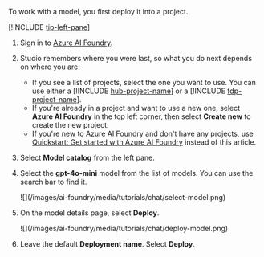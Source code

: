 To work with a model, you first deploy it into a project. 

[!INCLUDE [tip-left-pane](tip-left-pane)]

1. Sign in to [Azure AI Foundry](https://ai.azure.com/?cid=learnDocs).
1. Studio remembers where you were last, so what you do next depends on where you are:

    * If you see a list of projects, select the one you want to use.  You can use either a [!INCLUDE [hub-project-name](hub-project-name)] or a [!INCLUDE [fdp-project-name](fdp-project-name)].
    * If you're already in a project and want to use a new one, select **Azure AI Foundry** in the top left corner, then select **Create new** to create the new project.
    * If you're new to Azure AI Foundry and don't have any projects, use [Quickstart: Get started with Azure AI Foundry](../quickstarts/get-started-code) instead of this article.

1. Select **Model catalog** from the left pane.

1. Select the **gpt-4o-mini** model from the list of models. You can use the search bar to find it. 

    <Frame>
        ![](/images/ai-foundry/media/tutorials/chat/select-model.png)
    </Frame>

1. On the model details page, select **Deploy**.

    <Frame>
        ![](/images/ai-foundry/media/tutorials/chat/deploy-model.png)
    </Frame>

1. Leave the default **Deployment name**. Select **Deploy**.

